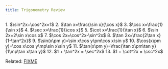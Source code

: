 ```yaml
---
title: Trigonometry Review
---
```


<Block title="Trigonometric identities" variant="secondary">
1. $\sin^2x+\cos^2x=1$
2. $\tan x=\frac{\sin x}{\cos x}$
3. $\csc x=\frac{1}{\sin x}$
4. $\sec x=\frac{1}{\cos x}$
5. $\cot x=\frac{1}{\tan x}$
6. $\sin 2x=2\sin x\cos x$
7. $\cos 2x=\cos^2x-\sin^2x$
8. $\tan 2x=\frac{2\tan x}{1-\tan^2x}$
9. $\sin(x\pm y)=\sin x\cos y\pm\cos x\sin y$
10. $\cos(x\pm y)=\cos x\cos y\mp\sin x\sin y$
11. $\tan(x\pm y)=\frac{\tan x\pm\tan y}{1\mp\tan x\tan y}$
12. $1 + \tan^2x = \sec^2x$
13. $1 + \cot^2x = \csc^2x$
</Block>

Related: [FIXME](./integrationtech)
